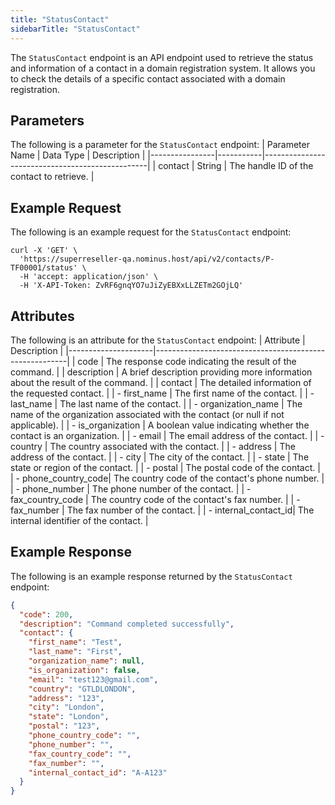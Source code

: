 ```yaml
---
title: "StatusContact"
sidebarTitle: "StatusContact"
---
```


The `StatusContact` endpoint is an API endpoint used to retrieve the status and information of a contact in a domain registration system. It allows you to check the details of a specific contact associated with a domain registration.

## Parameters
The following is a parameter for the `StatusContact` endpoint:
| Parameter Name | Data Type | Description                                     |
|----------------|-----------|-------------------------------------------------|
| contact        | String    | The handle ID of the contact to retrieve.          |

## Example Request
The following is an example request for the `StatusContact` endpoint:
```curl
curl -X 'GET' \
  'https://superreseller-qa.nominus.host/api/v2/contacts/P-TF00001/status' \
  -H 'accept: application/json' \
  -H 'X-API-Token: ZvRF6gnqYO7uJiZyEBXxLLZETm2GOjLQ'
```

## Attributes
The following is an attribute for the `StatusContact` endpoint:
| Attribute           | Description                                            |
|---------------------|--------------------------------------------------------|
| code                | The response code indicating the result of the command. |
| description         | A brief description providing more information about the result of the command. |
| contact             | The detailed information of the requested contact.     |
| - first_name        | The first name of the contact.                         |
| - last_name         | The last name of the contact.                          |
| - organization_name | The name of the organization associated with the contact (or null if not applicable). |
| - is_organization   | A boolean value indicating whether the contact is an organization. |
| - email             | The email address of the contact.                      |
| - country           | The country associated with the contact.               |
| - address           | The address of the contact.                            |
| - city              | The city of the contact.                               |
| - state             | The state or region of the contact.                    |
| - postal            | The postal code of the contact.                        |
| - phone_country_code| The country code of the contact's phone number.        |
| - phone_number      | The phone number of the contact.                       |
| - fax_country_code  | The country code of the contact's fax number.          |
| - fax_number        | The fax number of the contact.                         |
| - internal_contact_id| The internal identifier of the contact.                |

## Example Response
The following is an example response returned by the `StatusContact` endpoint:
```json
{
  "code": 200,
  "description": "Command completed successfully",
  "contact": {
    "first_name": "Test",
    "last_name": "First",
    "organization_name": null,
    "is_organization": false,
    "email": "test123@gmail.com",
    "country": "GTLDLONDON",
    "address": "123",
    "city": "London",
    "state": "London",
    "postal": "123",
    "phone_country_code": "",
    "phone_number": "",
    "fax_country_code": "",
    "fax_number": "",
    "internal_contact_id": "A-A123"
  }
}
```